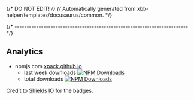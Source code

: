 {/* DO NOT EDIT! */}
{/* Automatically generated from xbb-helper/templates/docusaurus/common. */}


{/* ------------------------------------------------------------------------ */}

## Analytics

- npmjs.com [xpack.github.io](https://www.npmjs.com/package/xpack.github.io)
  - last week downloads [![NPM Downloads](https://img.shields.io/npm/dw/xpack.github.io)](https://www.npmjs.com/package/xpack.github.io/)
  - total downloads [![NPM Downloads](https://img.shields.io/npm/d18m/xpack.github.io)
](https://www.npmjs.com/package/xpack.github.io/)

Credit to [Shields IO](https://shields.io) for the badges.

